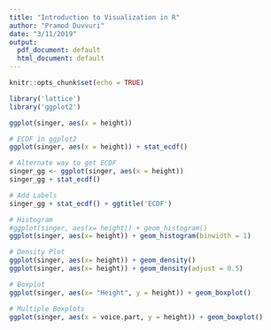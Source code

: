 ```yaml
---
title: "Introduction to Visualization in R"
author: "Pramod Duvvuri"
date: "3/11/2019"
output:
  pdf_document: default
  html_document: default
---
```


```r
knitr::opts_chunk$set(echo = TRUE)
```

```r
library('lattice')
library('ggplot2')
```

```r
ggplot(singer, aes(x = height))
```

```r
# ECDF in ggplot2
ggplot(singer, aes(x = height)) + stat_ecdf()
```

```r
# Alternate way to get ECDF
singer_gg <- ggplot(singer, aes(x = height))
singer_gg + stat_ecdf()
```

```r
# Add Labels
singer_gg + stat_ecdf() + ggtitle('ECDF')
```

```r
# Histogram
#ggplot(singer, aes(x= height)) + geom_histogram()
ggplot(singer, aes(x= height)) + geom_histogram(binwidth = 1)
```

```r
# Density Plot
ggplot(singer, aes(x= height)) + geom_density()
ggplot(singer, aes(x= height)) + geom_density(adjust = 0.5)
```

```r
# Boxplot 
ggplot(singer, aes(x= "Height", y = height)) + geom_boxplot()
```

```r
# Multiple Boxplots
ggplot(singer, aes(x = voice.part, y = height)) + geom_boxplot()
```


